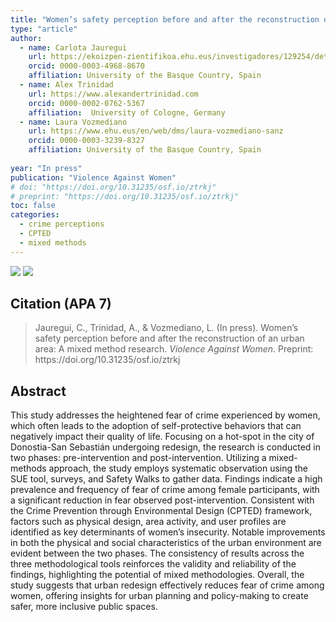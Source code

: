 ```yaml
---
title: "Women’s safety perception before and after the reconstruction of an urban area: A mixed method research"
type: "article"
author:  
  - name: Carlota Jauregui
    url: https://ekoizpen-zientifikoa.ehu.eus/investigadores/129254/detalle 
    orcid: 0000-0003-4968-8670
    affiliation: University of the Basque Country, Spain
  - name: Alex Trinidad
    url: https://www.alexandertrinidad.com 
    orcid: 0000-0002-0762-5367
    affiliation:  University of Cologne, Germany
  - name: Laura Vozmediano
    url: https://www.ehu.eus/en/web/dms/laura-vozmediano-sanz
    orcid: 0000-0003-3239-8327
    affiliation: University of the Basque Country, Spain
    
year: "In press"
publication: "Violence Against Women"
# doi: "https://doi.org/10.31235/osf.io/ztrkj"
# preprint: "https://doi.org/10.31235/osf.io/ztrkj"
toc: false
categories:
  - crime perceptions
  - CPTED
  - mixed methods 
---
```


[![](https://img.shields.io/badge/Final_Version-Published_Version-blue)](https://doi.org/10.1177/10778012251362225)
[![](https://img.shields.io/badge/PDF-Preprint-darkgreen)](https://doi.org/10.31235/osf.io/ztrkj)

## Citation (APA 7)

> Jauregui, C., Trinidad, A., & Vozmediano, L. (In press). Women’s safety perception before and after the reconstruction of an urban area: A mixed method research. *Violence Against Women*. Preprint: https://doi.org/10.31235/osf.io/ztrkj


## Abstract
This study addresses the heightened fear of crime experienced by women, which often leads to the adoption of self-protective behaviors that can negatively impact their quality of life. Focusing on a hot-spot in the city of Donostia-San Sebastián undergoing redesign, the research is conducted in two phases: pre-intervention and post-intervention. Utilizing a mixed-methods approach, the study employs systematic observation using the SUE tool, surveys, and Safety Walks to gather data. Findings indicate a high prevalence and frequency of fear of crime among female participants, with a significant reduction in fear observed post-intervention. Consistent with the Crime Prevention through Environmental Design (CPTED) framework, factors such as physical design, area activity, and user profiles are identified as key determinants of women's insecurity. Notable improvements in both the physical and social characteristics of the urban environment are evident between the two phases. The consistency of results across the three methodological tools reinforces the validity and reliability of the findings, highlighting the potential of mixed methodologies. Overall, the study suggests that urban redesign effectively reduces fear of crime among women, offering insights for urban planning and policy-making to create safer, more inclusive public spaces.